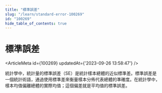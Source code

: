 ```yaml
---
title: "標準誤差"
slug: "/learn/standard-error-100269"
id: "100269"
hide_table_of_contents: true
---
```



# 標準誤差

<ArticleMeta id={100269} updatedAt={'2023-09-26 13:58:47'} />
<div className='border-solid border-b border-t-0 my-4 border-[var(--ifm-color-gray-300)]' />

統計學中，統計量的標準誤差（SE）是統計樣本總體的近似標準差。標準誤差是一個統計術語，通過使用標準差來衡量樣本分佈代表總體的準確度。在統計學中，樣本均值偏離總體的實際均值；這個偏差就是平均值的標準誤差。
